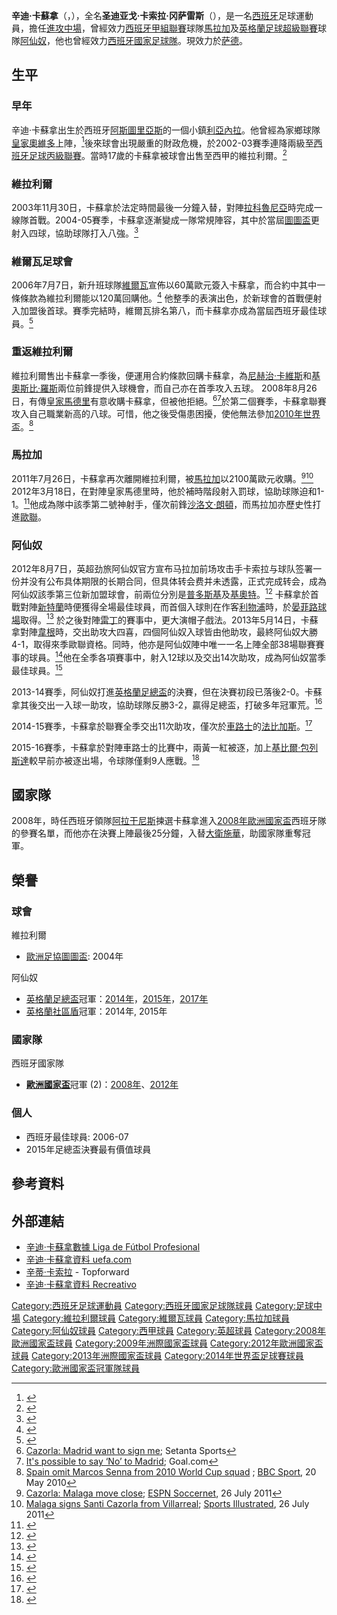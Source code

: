 {{spanish name 2|Cazorla|González}}
{{noteTA
|G1=laliga|G2=football|G3=EPL|G4=卡塔尔星级足球联赛
|T=zh-hans:桑蒂·卡索拉;zh-hk:辛迪·卡蘇拿;zh-tw:桑蒂·卡索拉;
|1=zh-hans:桑蒂·卡索拉;zh-hk:辛迪·卡蘇拿;zh-tw:桑蒂·卡索拉;
|2=zh-hans:卡索拉;zh-hk:卡蘇拿;zh-tw:卡索拉;
|3=zh-hans:桑蒂;zh-hk:辛迪;zh-tw:桑蒂;
}}
{{Infobox Football biography
| playername = 桑蒂·卡索拉<br>''Santi Cazorla''
| image = Santi Cazorla, 2012-08-18.jpg
| image_size = 250
| nickname = 三弟、卡叔
| fullname = Santiago Cazorla González
| dateofbirth = {{birth date and age|1984|12|13}}
| cityofbirth = [[利亚内拉|利亚内拉]]
| countryofbirth = [[西班牙|西班牙]]
| height = {{Height|m = 1.68}}
| currentclub         = [[萨德体育俱乐部|萨德]]
| clubnumber          = 19
| position            = [[中場#進攻中場|進攻中場]]、[[中場#翼鋒|翼鋒]]
| youthyears1         = 1992–1996
| youthclubs1         = {{tsl|en|CD Covadonga|Covadonga}}
| youthyears2         = 1996–2003
| youthclubs2         = [[皇家奥维耶多|奥维耶多]]
| years1              = 2003–2004
| clubs1              = [[比利亞雷阿爾足球俱樂部|比利亞雷阿爾B隊]]
| caps1               = 40
| goals1              = 4
| years2              = 2003–2006
| clubs2              = [[比利亞雷阿爾足球俱樂部|比利亞雷阿爾]]
| caps2               = 54
| goals2              = 2
| years3              = 2006–2007
| clubs3              = [[韋爾瓦足球俱樂部|維爾瓦]]
| caps3               = 34
| goals3              = 7
| years4              = 2007–2011
| clubs4              = [[比利亞雷阿爾足球俱樂部|比利亞雷阿爾]]
| caps4               = 127
| goals4              = 23
| years5              = 2011–2012
| clubs5              = [[馬拉加足球俱樂部|馬拉加]]
| caps5               = 38
| goals5              = 9
| years6              = 2012–2018
| clubs6              = [[阿仙奴|阿仙奴]]
| caps6               = 129
| goals6              = 25
| years7              = 2018–2020
| clubs7              = [[比利亞雷阿爾足球俱樂部|比利亞雷阿爾]]
| caps7 = 70
| goals7 = 15
| years8 = 2020–
| clubs8 = [[萨德体育俱乐部|萨德]]
| caps8 = 34
| goals8 = 18
| pcupdate            = 2019年3月2日
| nationalyears1      = 2004–2006 | nationalteam1 = [[西班牙21歲以下國家足球隊|西班牙U21]] 
| nationalcaps1 = 7 
| nationalgoals1 = 0
| nationalyears2      = 2008– | nationalteam2 = [[西班牙國家足球隊|西班牙]]  
| nationalcaps2 = 79
| nationalgoals2 = 14
| ntupdate            = 2015年11月13日
}}
{{中文譯名
| english    = Santi '''Cazorla'''
| putonghua  = 桑蒂·卡索拉
| taiwan     = 桑蒂·卡索拉
| cantonese  = 辛迪·卡蘇拿<br><small>（[[now_sport|now sport]]、[[香港有線電視|有線電視]]、進攻足球）</small> <br> 辛迪·卡索拉<br><small>（[[香港賽馬會|香港賽馬會]]、文字傳媒、[[TVB|TVB]]和[[亞洲電視|ATV]]）</small>
|}}
'''辛迪·卡蘇拿'''（{{lang-es|'''Santi Cazorla'''}}，{{bd|1984年|12月13日|catidx=Cazorla, Santi}}），全名'''圣迪亚戈·卡索拉·冈萨雷斯'''（{{lang-es|'''Santiago Cazorla González'''}}），是一名[[西班牙|西班牙]]足球運動員，擔任[[中場|進攻中場]]，曾經效力[[西班牙甲組聯賽|西班牙甲組聯賽]]球隊[[馬拉加|馬拉加]]及[[英格蘭足球超級聯賽|英格蘭足球超級聯賽]]球隊[[阿仙奴|阿仙奴]]，他也曾經效力[[西班牙國家足球隊|西班牙國家足球隊]]。現效力於[[萨德体育俱乐部|萨德]]。

==生平==
===早年===
辛迪·卡蘇拿出生於西班牙[[阿斯圖里亞斯|阿斯圖里亞斯]]的一個小鎮[[利亞內拉|利亞內拉]]。他曾經為家鄉球隊[[皇家奧維多|皇家奧維多]]上陣，<ref>{{cite news|url=http://archivo.lavozdeasturias.es/html/429720.html|title=Santi Cazorla: El más listo de la clase|trans_title=Santi Cazorla: Brightest pupil in class|publisher=La Voz de Asturias|language=es|date=1 July 2008|accessdate=10 September 2012}}</ref>後來球會出現嚴重的財政危機，於2002-03賽季連降兩級至[[西班牙足球丙級聯賽|西班牙足球丙級聯賽]]。當時17歲的卡蘇拿被球會出售至西甲的維拉利爾。<ref>{{cite news|url=http://www.lne.es/deportes/2011/07/22/rebollo-regresa-oviedo/1106095.html|title=Rebollo regresa al Oviedo|trans_title=Rebollo returns to Oviedo|publisher=[[La_Nueva_España|La Nueva España]]|language=es|date=22 July 2011|accessdate=11 September 2012}}</ref> 

===維拉利爾===
2003年11月30日，卡蘇拿於法定時間最後一分鐘入替，對陣[[拉科魯尼亞|拉科魯尼亞]]時完成一線隊首戰。2004-05賽季，卡蘇拿逐漸變成一隊常規陣容，其中於當屆[[圖圖盃|圖圖盃]]更射入四球，協助球隊打入八強。<ref>{{cite news|title=Villarreal to test AaB mettle|url=http://www.uefa.com/uefachampionsleague/season=2009/matches/round=15276/match=302729/prematch/background/index.html|accessdate=13 March 2016|publisher=UEFA|date=3 October 2008}}</ref>

===維爾瓦足球會===
2006年7月7日，新升班球隊[[維爾瓦足球會|維爾瓦]]宣佈以60萬歐元簽入卡蘇拿，而合約中其中一條條款為維拉利爾能以120萬回購他。<ref>{{cite web|url=http://www.recreativohuelva.com/pag/noticias_detalle.asp?offset=1800&idnoticias=3315|title=Santi Cazorla será presentado este lunes|trans_title=Santi Cazorla will be presented Monday|publisher=[[Recreativo_de_Huelva|Recreativo de Huelva]]|language=es|date=15 July 2006|accessdate=26 July 2011|deadurl=yes|archiveurl=https://web.archive.org/web/20110929193317/http://www.recreativohuelva.com/pag/noticias_detalle.asp?offset=1800&idnoticias=3315|archivedate=2011-09-29}}</ref> 他整季的表演出色，於新球會的首戰便射入加盟後首球。賽季完結時，維爾瓦排名第八，而卡蘇拿亦成為當屆西班牙最佳球員。<ref>{{cite web|url=http://www.donbalon.com/front/default.asp?OPT=RER&RERID=1964|title=Don Balón Rankings 2006–2007|publisher=[[Don_Balón|Don Balón]]|language=es|accessdate=20 June 2007|archiveurl=https://web.archive.org/web/20071106222027/http://www.donbalon.com/front/default.asp?OPT=RER&RERID=1964|archivedate=2007-11-06|deadurl=yes}}</ref>

===重返維拉利爾===
維拉利爾售出卡蘇拿一季後，便運用合約條款回購卡蘇拿，為[[尼赫治·卡維斯|尼赫治·卡維斯]]和[[基奧斯比·羅斯|基奧斯比·羅斯]]兩位前鋒提供入球機會，而自己亦在首季攻入五球。
2008年8月26日，有傳[[皇家馬德里|皇家馬德里]]有意收購卡蘇拿，但被他拒絕。<ref>[http://www.setantasports.com/en/Sport/News/Football/2008/08/26/Liga-Cazorla-on-Madrid/?facets/sport-space/great-britain-locale/football/ Cazorla: Madrid want to sign me]; Setanta Sports</ref><ref>[http://www.goal.com/en/articolo.aspx?contenutoid=857173 It's possible to say ‘No’ to Madrid]; Goal.com</ref>於第二個賽季，卡蘇拿聯賽攻入自己職業新高的八球。可惜，他之後受傷患困擾，使他無法參加[[2010年世界盃|2010年世界盃]]。<ref>[http://news.bbc.co.uk/sport2/hi/football/world_cup_2010/8695232.stm Spain omit Marcos Senna from 2010 World Cup squad] {{Wayback|url=http://news.bbc.co.uk/sport2/hi/football/world_cup_2010/8695232.stm |date=20200407042816 }}; [[BBC_Sport|BBC Sport]], 20 May 2010</ref>

===馬拉加===
2011年7月26日，卡蘇拿再次離開維拉利爾，被[[馬拉加|馬拉加]]以2100萬歐元收購。<ref>[http://soccernet.espn.go.com/news/story/_/id/937505/winger-santi-cazorla-set-to-join-malaga-revolution?cc=5901 Cazorla: Malaga move close]; [[ESPN_Soccernet|ESPN Soccernet]], 26 July 2011</ref><ref>[http://sportsillustrated.cnn.com/2011/soccer/07/26/malaga.cazorla.ap/index.html Malaga signs Santi Cazorla from Villarreal]; [[Sports_Illustrated|Sports Illustrated]], 26 July 2011</ref> 2012年3月18日，在對陣皇家馬德里時，他於補時階段射入罰球，協助球隊迫和1-1。<ref>{{cite news|url=http://www.marca.com/marcador/futbol/2011_12/primera/jornada_28/rma_mga/|title=Cazorla manda callar al Bernabéu|trans_title=Cazorla silences Bernabéu|publisher=[[Marca_(newspaper)|Marca]]|language=es|date=18 March 2012|accessdate=19 March 2012}}</ref>他成為隊中該季第二號神射手，僅次前鋒[[荷西·沙洛文·朗頓|沙洛文·朗頓]]，而馬拉加亦歷史性打進[[歐聯|歐聯]]。

===阿仙奴===
2012年8月7日，英超劲旅阿仙奴官方宣布马拉加前场攻击手卡索拉与球队签署一份并没有公布具体期限的长期合同，但具体转会费并未透露，正式完成转会，成為阿仙奴該季第三位新加盟球會，前兩位分別是[[普多斯基|普多斯基]]及[[基奧特|基奧特]]。<ref>{{cite web|url=http://www.arsenal.com/news/news-archive/arsenal-sign-spain-midfielder-santi-cazorla|title=Arsenal sign Spain midfielder Santi Cazorla|publisher=Arsenal F.C.|date=7 August 2012|accessdate=7 August 2012}}</ref> 卡蘇拿於首戰對陣[[新特蘭|新特蘭]]時便獲得全場最佳球員，而首個入球則在作客[[利物浦足球會|利物浦]]時，於[[晏菲路球場|晏菲路球場]]取得。<ref>{{cite web |url=http://www.arsenal.com/first-team/players/santi-cazorla|title=Cazorla relishing in Arsenal form|publisher=Arsenal FC|date = 22 September 2012|accessdate=25 September 2012}}</ref> 於之後對陣[[雷丁|雷丁]]的賽事中，更大演帽子戲法。2013年5月14日，卡蘇拿對陣[[韋根足球會|韋根]]時，交出助攻大四喜，四個阿仙奴入球皆由他助攻，最終阿仙奴大勝4-1，取得來季歐聯資格。同時，他亦是阿仙奴陣中唯一一名上陣全部38場聯賽賽事的球員。<ref>{{cite web|url=http://www.bbc.co.uk/sport/0/football/22430454|title=Arsenal 4–1 Wigan|publisher=BBC Sport|last=McKenna|first=Chris|date=14 May 2013|accessdate=15 May 2013|archive-date=2014-03-30|archive-url=https://web.archive.org/web/20140330155049/http://www.bbc.co.uk/sport/0/football/22430454|dead-url=no}}</ref>他在全季各項賽事中，射入12球以及交出14次助攻，成為阿仙奴當季最佳球員。<ref>{{cite news|url=http://www.arsenal.com/news/news-archive/player-of-the-season-1st-cazorla|title=Player of the Season: 1st Cazorla|date=31 May 2013|accessdate=9 March 2013|work=Arsenal F.C.}}</ref> 

2013-14賽季，阿仙奴打進[[英格蘭足總盃|英格蘭足總盃]]的決賽，但在決賽初段已落後2-0。卡蘇拿其後交出一入球一助攻，協助球隊反勝3-2，贏得足總盃，打破多年冠軍荒。<ref>{{cite news|url=http://www.bbc.com/sport/0/football/27354148|title=Arsenal 3–2 Hull|date=17 May 2014|accessdate=18 May 2014|work=BBC}}</ref> 

2014-15賽季，卡蘇拿於聯賽全季交出11次助攻，僅次於[[車路士|車路士]]的[[法比加斯|法比加斯]]。<ref>{{cite web |title=Premier League Top Assists 2014/15|url=http://www.espnfc.co.uk/barclays-premier-league/23/statistics/assists?season=2014|accessdate=24 May 2015}}</ref>

2015-16賽季，卡蘇拿於對陣車路士的比賽中，兩黃一紅被逐，加上[[加布里埃爾·保利斯塔|基比爾·包列斯達]]較早前亦被逐出場，令球隊僅剩9人應戰。<ref>{{cite news|last1=McNulty|first1=Phil|title=Chelsea 2-0 Arsenal|url=http://www.bbc.co.uk/sport/0/football/34191867|accessdate=20 September 2015|date=19 September 2015}}</ref>

==國家隊==
2008年，時任西班牙領隊[[阿拉干尼斯|阿拉干尼斯]]揀選卡蘇拿進入[[2008年歐洲國家盃|2008年歐洲國家盃]]西班牙隊的參賽名單，而他亦在決賽上陣最後25分鐘，入替[[大衛施華|大衛施華]]，助國家隊重奪冠軍。

==榮譽==

===球會===
;{{flagicon|ESP}} 維拉利爾
*[[歐洲足協圖圖盃|歐洲足協圖圖盃]]: 2004年

;{{flagicon|ENG}} 阿仙奴
*[[英格蘭足總盃|英格蘭足總盃]]冠軍：[[2013/14球季英格蘭足總盃|2014年]]，[[2014/15球季英格蘭足總盃|2015年]]，[[2016/17球季英格蘭足總盃|2017年]]
*[[英格蘭社區盾|英格蘭社區盾]]冠軍：2014年, 2015年

===國家隊===
;{{flagicon|ESP}}西班牙國家隊
*'''[[歐洲國家盃|歐洲國家盃]]'''冠軍 (2)：[[2008年歐洲國家盃|2008年]]、[[2012年歐洲國家盃|2012年]]

===個人===
* 西班牙最佳球員: 2006-07
* 2015年足總盃決賽最有價值球員

==參考資料==
{{reflist}}
==外部連結==
*[http://www.lfp.es/historico/primera/plantillas/historial.asp?jug=7328 辛迪·卡蘇拿數據  Liga de Fútbol Profesional] {{es icon}}
*[http://www.uefa.com/competitions/UCL/Players/Player=72644/index.html 辛迪·卡蘇拿資料 uefa.com]
*[http://thetopforward.com/view?id=129 辛蒂·卡索拉] - Topforward {{en icon}}
*[http://www.recreativohuelva.com/pag/Equipo_plantilla_detalle.asp?idplantilla=100 辛迪·卡蘇拿資料 Recreativo] {{Wayback|url=http://www.recreativohuelva.com/pag/Equipo_plantilla_detalle.asp?idplantilla=100 |date=20070503035433 }} {{es icon}}

{{Navboxes colour
|title = 西班牙隊參賽名單
|bg = #DB000D
|fg = #FBEA0E
|bordercolor = Black
|list1 =
{{2008年歐洲足球錦標賽西班牙參賽名單}}
{{2009年聯合會盃西班牙參賽名單}}
{{2012年歐洲足球錦標賽西班牙參賽名單}}
{{2013年聯合會盃足球賽西班牙參賽名單}}
{{2014年世界杯足球赛西班牙参赛名单}}
}}

{{DEFAULTSORT:Cazorla, Santi}}
[[Category:西班牙足球運動員|Category:西班牙足球運動員]]
[[Category:西班牙國家足球隊球員|Category:西班牙國家足球隊球員]]
[[Category:足球中場|Category:足球中場]]
[[Category:維拉利爾球員|Category:維拉利爾球員]]
[[Category:維爾瓦球員|Category:維爾瓦球員]]
[[Category:馬拉加球員|Category:馬拉加球員]]
[[Category:阿仙奴球員|Category:阿仙奴球員]]
[[Category:西甲球員|Category:西甲球員]]
[[Category:英超球員|Category:英超球員]]
[[Category:2008年歐洲國家盃球員|Category:2008年歐洲國家盃球員]]
[[Category:2009年洲際國家盃球員|Category:2009年洲際國家盃球員]]
[[Category:2012年歐洲國家盃球員|Category:2012年歐洲國家盃球員]]
[[Category:2013年洲際國家盃球員|Category:2013年洲際國家盃球員]]
[[Category:2014年世界盃足球賽球員|Category:2014年世界盃足球賽球員]]
[[Category:歐洲國家盃冠軍隊球員|Category:歐洲國家盃冠軍隊球員]]
